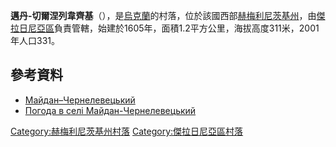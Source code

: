 {{coord|49|14|0|N|27|48|14|E|scale:100000|display=title}}

'''邁丹-切爾涅列韋齊基'''（{{lang-uk|Майдан-Чернелевецький}}），是[[烏克蘭|烏克蘭]]的村落，位於該國西部[[赫梅利尼茨基州|赫梅利尼茨基州]]，由[[傑拉日尼亞區|傑拉日尼亞區]]負責管轄，始建於1605年，面積1.2平方公里，海拔高度311米，2001年人口331。

==參考資料==
* [http://w1.c1.rada.gov.ua/pls/z7503/A005?rdat1=23.06.2015&rf7571=43656 Майдан–Чернелевецький]
* [http://weather.in.ua/ua/hmel'nickaja/14332 Погода в селі Майдан-Чернелевецький]

{{DEFAULTSORT:Майдан-Чернелевецький}}
[[Category:赫梅利尼茨基州村落|Category:赫梅利尼茨基州村落]]
[[Category:傑拉日尼亞區村落|Category:傑拉日尼亞區村落]]


{{Khmelnytskyi-geo-stub}}